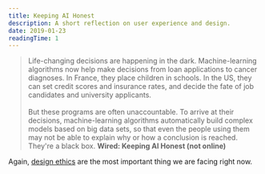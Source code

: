 ```yaml
---
title: Keeping AI Honest
description: A short reflection on user experience and design.
date: 2019-01-23
readingTime: 1
---
```


>Life-changing decisions are happening in the dark. Machine-learning algorithms now help make decisions from loan applications to cancer diagnoses. In France, they place children in schools. In the US, they can set credit scores and insurance rates, and decide the fate of job candidates and university applicants. <br /><br />
But these programs are often unaccountable. To arrive at their decisions, machine-learning algorithms automatically build complex models based on big data sets, so that even the people using them may not be able to explain why or how a conclusion is reached. They're a black box.
**Wired: Keeping AI Honest (not online)**

Again, [design ethics](/moral-implications-apps/) are the most important thing we are facing right now.